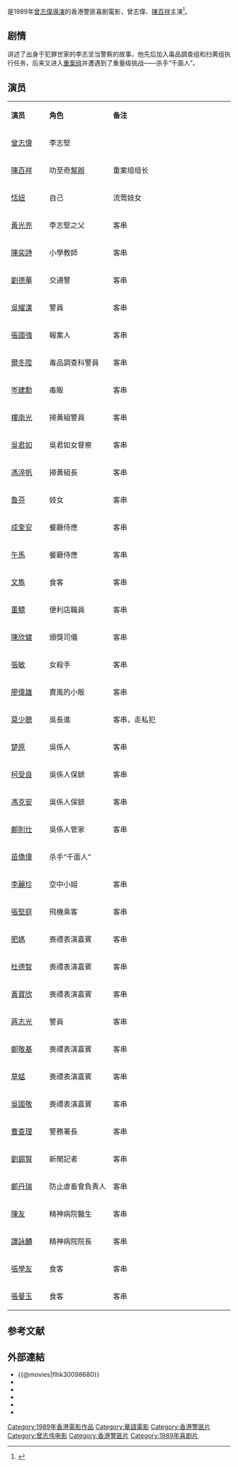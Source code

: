 {{Infobox film
| name                          = 小小小警察
| original_name <!-- 英文名 --> = ''{{lang|en|Little Cop}}''
| image                         = Little Cop.jpg
| director<!-- 导演 -->         = [[曾志偉|曾志偉]]
| producer <!-- 監製 -->        = [[曾志偉|曾志偉]]
| writer  <!-- 编剧 -->         = [[司徒卓漢|司徒卓漢]]  
| starring <!-- 主演 -->        = [[曾志偉|曾志偉]]<br>[[陳百祥|陳百祥]]<br>[[恬妞|恬妞]]<br>[[苗侨伟|苗侨伟]]
| music <!-- 配乐 -->           = 衛明 <br> 魯世傑 
| cinematography <!-- 摄影 -->  = [[劉偉強|劉偉強]] <br> [[敖志君|敖志君]]
| editing <!-- 剪接 -->         = 全志
| distributor <!-- 发行商 -->   = 兒童城製作有限公司
| released  <!-- 上映日期 -->   = {{BHKG}}：{{Film date|1989|9|21}}
| runtime  <!-- 片长时间 -->    = 90分钟
| country  <!-- 产地 -->        = {{BHKG}}
| language                      = 粤语
| budget  <!-- 预算花费 -->     =  
| gross  <!-- 票房 -->          = 5,710,742港元<ref>{{hkmdb title|7126}}</ref>
| imdb_id                       = tt0098680
}}
{{engname|《小小小警察》|''Little Cop''}}是1989年[[曾志偉|曾志偉]][[導演|導演]]的香港警匪喜剧電影，曾志偉、[[陳百祥|陳百祥]]主演<ref>{{Cite web|title=小小小警察 (1989)|url=http://hkmdb.com/db/movies/view.mhtml?id=7126&display_set=big5|accessdate=2020-05-02|work=hkmdb.com|archive-date=2018-11-16|archive-url=https://web.archive.org/web/20181116221956/http://hkmdb.com/db/movies/view.mhtml?id=7126&display_set=big5|dead-url=no}}</ref>。

== 剧情 ==
讲述了出身于犯罪世家的李志坚当警察的故事，他先后加入毒品調查组和扫黄组执行任务，后来又进入[[重案组|重案组]]并遭遇到了重量级挑战——杀手“千面人”。

== 演员 ==
{|class="wikitable " width="56%"
|- style="background:cornflowerblue; color:white" align=center
|style="width:12%"|'''演员'''||style="width:20%"|'''角色'''||style="width:38%"|'''备注'''
|-
| [[曾志偉|曾志偉]]    || 李志堅 || 
|-
| [[陳百祥|陳百祥]]   ||  叻至奇[[幫辦|幫辦]] || 重案组组长
|-
| [[恬妞|恬妞]]   ||  自己  || 流莺妓女
|-
| [[黃光亮|黃光亮]]   ||  李志堅之父 || 客串
|-
| [[陳奕詩|陳奕詩]]   ||  小學教師 || 客串
|-
| [[劉德華|劉德華]]   ||  交通警 || 客串
|-
| [[吳耀漢|吳耀漢]]   ||   警員  || 客串
|-
| [[張國強_(香港演員)|張國強]]   ||   報案人  || 客串
|-
| [[爾冬陞|爾冬陞]]  ||  毒品調查科警員  || 客串
|-
| [[岑建勳|岑建勳]]  ||  毒販  || 客串
|-
| [[樓南光|樓南光]]   ||   掃黃組警員   || 客串
|-
|  [[吳君如|吳君如]]    ||   吳君如女督察  || 客串
|-
| [[馮淬帆|馮淬帆]]  ||  掃黃組長  || 客串
|-
| [[魯芬|魯芬]]  ||   妓女  || 客串
|-
|  [[成奎安|成奎安]]    || 餐廳侍應  || 客串
|-
| [[午馬|午馬]]  ||  餐廳侍應  || 客串
|-
|  [[文雋|文雋]]    ||  食客   || 客串
|-
|  [[董驃|董驃]]    ||  便利店職員  || 客串
|-
|  [[陳欣健|陳欣健]]    ||  頒獎司儀  || 客串
|-
|  [[張敏|張敏]]    ||  女殺手  || 客串
|-
|  [[廖偉雄|廖偉雄]]    ||  賣風的小販  || 客串
|-
|  [[莫少聰|莫少聰]]    ||  吳長進  || 客串，走私犯
|-
|  [[楚原|楚原]]    ||  吳係人  || 客串
|-
|  [[柯受良|柯受良]]    ||  吳係人保鏣  || 客串
|-
|  [[馮克安|馮克安]]    ||  吳係人保鏣  || 客串
|-
|  [[鄭則仕|鄭則仕]]    ||  吳係人管家  || 客串
|-
|  [[苗僑偉|苗僑偉]]    ||  杀手“千面人”  || 
|-
|  [[李麗珍|李麗珍]]    ||  空中小姐  || 客串
|-
|  [[張堅庭|張堅庭]]    ||  飛機乘客  || 客串
|-
|  [[肥媽|肥媽]]    ||  喪禮表演嘉賓  || 客串
|-
|  [[杜德智|杜德智]]    ||  喪禮表演嘉賓  || 客串
|-
|  [[黃寶欣|黃寶欣]]    ||  喪禮表演嘉賓  || 客串
|-
|  [[蔣志光|蔣志光]]    ||  警員  || 客串
|-
|  [[鄭敬基|鄭敬基]]    ||  喪禮表演嘉賓  || 客串
|-
|  [[草蜢_(組合)|草蜢]]    ||  喪禮表演嘉賓  || 客串
|-
|  [[吳國敬|吳國敬]]    ||  喪禮表演嘉賓  || 客串
|-
|  [[曹查理|曹查理]]    ||  警務署長  || 客串
|-
|  [[劉錫賢|劉錫賢]]    ||  新聞記者  || 客串
|-
|  [[鄭丹瑞|鄭丹瑞]]    ||  防止虐畜會負責人  || 客串
|-
|  [[陳友_(演員)|陳友]]    ||  精神病院醫生  || 客串
|-
|  [[譚詠麟|譚詠麟]]    ||  精神病院院長  || 客串
|-
|  [[張學友|張學友]]    ||  食客  || 客串
|-
|  [[張曼玉|張曼玉]]    ||  食客  || 客串
|}

==参考文献==
{{reflist}}

== 外部連結 ==
*{{@movies|flhk30098680}}
*{{hkmdb title|7126}}
*{{douban}}
*{{Mtime|22880}}
*{{rotten-tomatoes|little_cop}}
*{{imdb title|0098680}}

{{曾志伟}}
{{張學友}}
{{DEFAULTSORT:XIAO}}
[[Category:1989年香港電影作品|Category:1989年香港電影作品]]
[[Category:華語電影|Category:華語電影]]
[[Category:香港警匪片|Category:香港警匪片]]
[[Category:曾志伟电影|Category:曾志伟电影]]
[[Category:香港警匪片|Category:香港警匪片]]
[[Category:1989年喜剧片|Category:1989年喜剧片]]